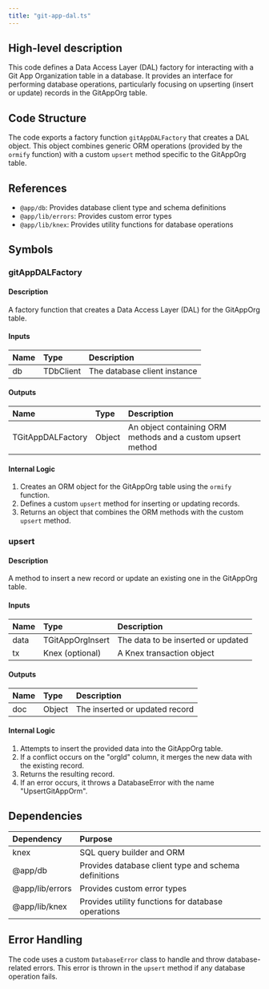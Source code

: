 ```yaml
---
title: "git-app-dal.ts"
---
```


## High-level description
This code defines a Data Access Layer (DAL) factory for interacting with a Git App Organization table in a database. It provides an interface for performing database operations, particularly focusing on upserting (insert or update) records in the GitAppOrg table.

## Code Structure
The code exports a factory function `gitAppDALFactory` that creates a DAL object. This object combines generic ORM operations (provided by the `ormify` function) with a custom `upsert` method specific to the GitAppOrg table.

## References
- `@app/db`: Provides database client type and schema definitions
- `@app/lib/errors`: Provides custom error types
- `@app/lib/knex`: Provides utility functions for database operations

## Symbols

### gitAppDALFactory
#### Description
A factory function that creates a Data Access Layer (DAL) for the GitAppOrg table.

#### Inputs
| Name | Type | Description |
|:-----|:-----|:------------|
| db | TDbClient | The database client instance |

#### Outputs
| Name | Type | Description |
|:-----|:-----|:------------|
| TGitAppDALFactory | Object | An object containing ORM methods and a custom upsert method |

#### Internal Logic
1. Creates an ORM object for the GitAppOrg table using the `ormify` function.
2. Defines a custom `upsert` method for inserting or updating records.
3. Returns an object that combines the ORM methods with the custom `upsert` method.

### upsert
#### Description
A method to insert a new record or update an existing one in the GitAppOrg table.

#### Inputs
| Name | Type | Description |
|:-----|:-----|:------------|
| data | TGitAppOrgInsert | The data to be inserted or updated |
| tx | Knex (optional) | A Knex transaction object |

#### Outputs
| Name | Type | Description |
|:-----|:-----|:------------|
| doc | Object | The inserted or updated record |

#### Internal Logic
1. Attempts to insert the provided data into the GitAppOrg table.
2. If a conflict occurs on the "orgId" column, it merges the new data with the existing record.
3. Returns the resulting record.
4. If an error occurs, it throws a DatabaseError with the name "UpsertGitAppOrm".

## Dependencies
| Dependency | Purpose |
|:-----------|:--------|
| knex | SQL query builder and ORM |
| @app/db | Provides database client type and schema definitions |
| @app/lib/errors | Provides custom error types |
| @app/lib/knex | Provides utility functions for database operations |

## Error Handling
The code uses a custom `DatabaseError` class to handle and throw database-related errors. This error is thrown in the `upsert` method if any database operation fails.